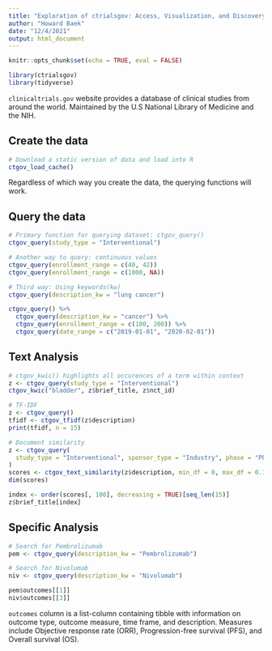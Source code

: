 ```yaml
---
title: "Exploration of ctrialsgov: Access, Visualization, and Discovery of the ClinicalTrials.gov Database"
author: "Howard Baek"
date: "12/4/2021"
output: html_document
---
```


```r
knitr::opts_chunk$set(echo = TRUE, eval = FALSE)
```

```r
library(ctrialsgov)
library(tidyverse)
```

`clinicaltrials.gov` website provides a database of clinical studies from around the world. Maintained by the U.S National Library of Medicine and the NIH.

## Create the data
```r
# Download a static version of data and load into R
ctgov_load_cache()
```

Regardless of which way you create the data, the querying functions will work.

## Query the data
```r
# Primary function for querying dataset: ctgov_query()
ctgov_query(study_type = "Interventional")

# Another way to query: continuous values
ctgov_query(enrollment_range = c(40, 42))
ctgov_query(enrollment_range = c(1000, NA))

# Third way: Using keywords(kw)
ctgov_query(description_kw = "lung cancer")

ctgov_query() %>% 
  ctgov_query(description_kw = "cancer") %>% 
  ctgov_query(enrollment_range = c(100, 200)) %>% 
  ctgov_query(date_range = c("2019-01-01", "2020-02-01"))
```



## Text Analysis

```r
# ctgov_kwic() highlights all occurences of a term within context
z <- ctgov_query(study_type = "Interventional")
ctgov_kwic("bladder", z$brief_title, z$nct_id)

# TF-IDF
z <- ctgov_query()
tfidf <- ctgov_tfidf(z$description)
print(tfidf, n = 15)

# Document similarity
z <- ctgov_query(
  study_type = "Interventional", sponsor_type = "Industry", phase = "Phase 2"
)
scores <- ctgov_text_similarity(z$description, min_df = 0, max_df = 0.1)
dim(scores)

index <- order(scores[, 100], decreasing = TRUE)[seq_len(15)]
z$brief_title[index]
```


## Specific Analysis

```r
# Search for Pembrolizumab
pem <- ctgov_query(description_kw = "Pembrolizumab")

# Search for Nivolumab
niv <- ctgov_query(description_kw = "Nivolumab")

pem$outcomes[[1]]
niv$outcomes[[3]]
```

`outcomes` column is a list-column containing tibble with information on outcome type, outcome measure, time frame, and description. Measures include Objective response rate (ORR), Progression-free survival (PFS), and Overall survival (OS).

